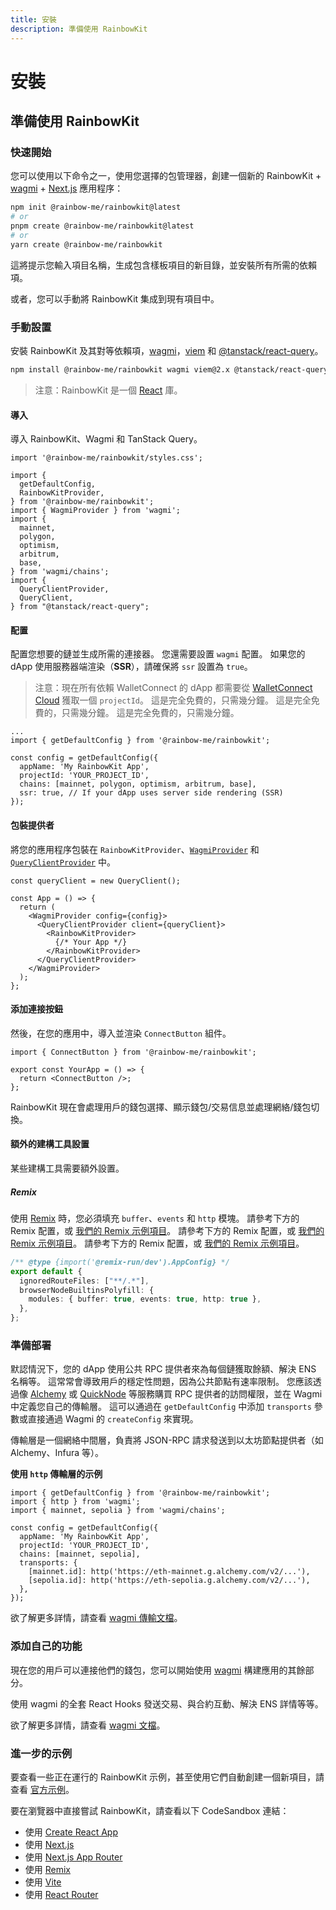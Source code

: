 ```yaml
---
title: 安裝
description: 準備使用 RainbowKit
---
```


# 安裝

## 準備使用 RainbowKit

### 快速開始

您可以使用以下命令之一，使用您選擇的包管理器，創建一個新的 RainbowKit + [wagmi](https://wagmi.sh) + [Next.js](https://nextjs.org) 應用程序：

```bash
npm init @rainbow-me/rainbowkit@latest
# or
pnpm create @rainbow-me/rainbowkit@latest
# or
yarn create @rainbow-me/rainbowkit
```

這將提示您輸入項目名稱，生成包含樣板項目的新目錄，並安裝所有所需的依賴項。

或者，您可以手動將 RainbowKit 集成到現有項目中。

### 手動設置

安裝 RainbowKit 及其對等依賴項，[wagmi](https://wagmi.sh/)，[viem](https://viem.sh) 和 [@tanstack/react-query](https://tanstack.com/query/v5)。

```bash
npm install @rainbow-me/rainbowkit wagmi viem@2.x @tanstack/react-query
```

> 注意：RainbowKit 是一個 [React](https://reactjs.org/) 庫。

#### 導入

導入 RainbowKit、Wagmi 和 TanStack Query。

```tsx
import '@rainbow-me/rainbowkit/styles.css';

import {
  getDefaultConfig,
  RainbowKitProvider,
} from '@rainbow-me/rainbowkit';
import { WagmiProvider } from 'wagmi';
import {
  mainnet,
  polygon,
  optimism,
  arbitrum,
  base,
} from 'wagmi/chains';
import {
  QueryClientProvider,
  QueryClient,
} from "@tanstack/react-query";
```

#### 配置

配置您想要的鏈並生成所需的連接器。 您還需要設置 `wagmi` 配置。 如果您的 dApp 使用服務器端渲染（<b>SSR</b>），請確保將 <code>ssr</code> 設置為 <code>true</code>。

> 注意：現在所有依賴 WalletConnect 的 dApp 都需要從 [WalletConnect Cloud](https://cloud.walletconnect.com/) 獲取一個 `projectId`。 這是完全免費的，只需幾分鐘。 這是完全免費的，只需幾分鐘。 這是完全免費的，只需幾分鐘。

```tsx line=4-99
...
import { getDefaultConfig } from '@rainbow-me/rainbowkit';

const config = getDefaultConfig({
  appName: 'My RainbowKit App',
  projectId: 'YOUR_PROJECT_ID',
  chains: [mainnet, polygon, optimism, arbitrum, base],
  ssr: true, // If your dApp uses server side rendering (SSR)
});
```

#### 包裝提供者

將您的應用程序包裝在 `RainbowKitProvider`、[`WagmiProvider`](https://wagmi.sh/react/api/WagmiProvider#wagmiprovider) 和 [`QueryClientProvider`](https://tanstack.com/query/v4/docs/framework/react/reference/QueryClientProvider) 中。

```tsx
const queryClient = new QueryClient();

const App = () => {
  return (
    <WagmiProvider config={config}>
      <QueryClientProvider client={queryClient}>
        <RainbowKitProvider>
          {/* Your App */}
        </RainbowKitProvider>
      </QueryClientProvider>
    </WagmiProvider>
  );
};
```

#### 添加連接按鈕

然後，在您的應用中，導入並渲染 `ConnectButton` 組件。

```tsx
import { ConnectButton } from '@rainbow-me/rainbowkit';

export const YourApp = () => {
  return <ConnectButton />;
};
```

RainbowKit 現在會處理用戶的錢包選擇、顯示錢包/交易信息並處理網絡/錢包切換。

#### 額外的建構工具設置

某些建構工具需要額外設置。

##### Remix

使用 [Remix](https://remix.run) 時，您必須填充 `buffer`、`events` 和 `http` 模塊。 請參考下方的 Remix 配置，或 [我們的 Remix 示例項目](https://github.com/rainbow-me/rainbowkit/blob/main/examples/with-remix)。 請參考下方的 Remix 配置，或 [我們的 Remix 示例項目](https://github.com/rainbow-me/rainbowkit/blob/main/examples/with-remix)。 請參考下方的 Remix 配置，或 [我們的 Remix 示例項目](https://github.com/rainbow-me/rainbowkit/blob/main/examples/with-remix)。

```ts
/** @type {import('@remix-run/dev').AppConfig} */
export default {
  ignoredRouteFiles: ["**/.*"],
  browserNodeBuiltinsPolyfill: {
    modules: { buffer: true, events: true, http: true },
  },
};
```

### 準備部署

默認情況下，您的 dApp 使用公共 RPC 提供者來為每個鏈獲取餘額、解決 ENS 名稱等。 這常常會導致用戶的穩定性問題，因為公共節點有速率限制。 您應該透過像 [Alchemy](https://www.alchemy.com/) 或 [QuickNode](https://www.quicknode.com/) 等服務購買 RPC 提供者的訪問權限，並在 Wagmi 中定義您自己的傳輸層。 這可以通過在 `getDefaultConfig` 中添加 `transports` 參數或直接通過 Wagmi 的 `createConfig` 來實現。

傳輸層是一個網絡中間層，負責將 JSON-RPC 請求發送到以太坊節點提供者（如 Alchemy、Infura 等）。

**使用 `http` 傳輸層的示例**

```tsx
import { getDefaultConfig } from '@rainbow-me/rainbowkit';
import { http } from 'wagmi';
import { mainnet, sepolia } from 'wagmi/chains';

const config = getDefaultConfig({
  appName: 'My RainbowKit App',
  projectId: 'YOUR_PROJECT_ID',
  chains: [mainnet, sepolia],
  transports: {
    [mainnet.id]: http('https://eth-mainnet.g.alchemy.com/v2/...'),
    [sepolia.id]: http('https://eth-sepolia.g.alchemy.com/v2/...'),
  },
});
```

欲了解更多詳情，請查看 [wagmi 傳輸文檔](https://wagmi.sh/core/api/transports#transports)。

### 添加自己的功能

現在您的用戶可以連接他們的錢包，您可以開始使用 [wagmi](https://wagmi.sh) 構建應用的其餘部分。

使用 wagmi 的全套 React Hooks 發送交易、與合約互動、解決 ENS 詳情等等。

欲了解更多詳情，請查看 [wagmi 文檔](https://wagmi.sh)。

### 進一步的示例

要查看一些正在運行的 RainbowKit 示例，甚至使用它們自動創建一個新項目，請查看 [官方示例](https://github.com/rainbow-me/rainbowkit/tree/main/examples)。

要在瀏覽器中直接嘗試 RainbowKit，請查看以下 CodeSandbox 連結：

- 使用 [Create React App](https://codesandbox.io/p/sandbox/github/rainbow-me/rainbowkit/tree/main/examples/with-create-react-app)
- 使用 [Next.js](https://codesandbox.io/p/sandbox/github/rainbow-me/rainbowkit/tree/main/examples/with-next)
- 使用 [Next.js App Router](https://codesandbox.io/p/sandbox/github/rainbow-me/rainbowkit/tree/main/examples/with-next-app)
- 使用 [Remix](https://codesandbox.io/p/sandbox/github/rainbow-me/rainbowkit/tree/main/examples/with-remix)
- 使用 [Vite](https://codesandbox.io/p/sandbox/github/rainbow-me/rainbowkit/tree/main/examples/with-vite)
- 使用 [React Router](https://codesandbox.io/p/sandbox/github/rainbow-me/rainbowkit/tree/main/examples/with-react-router)
